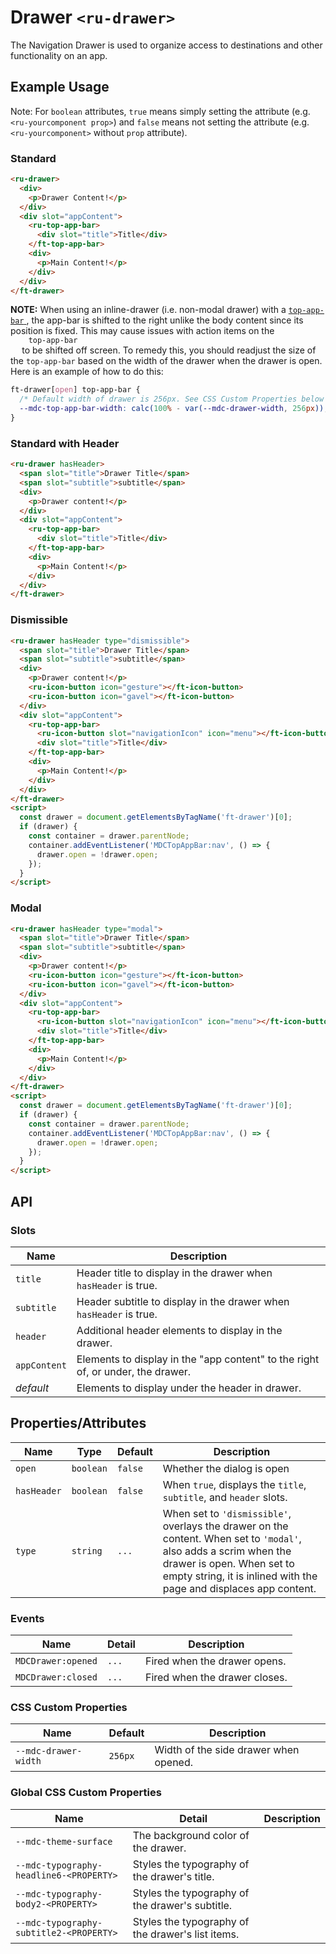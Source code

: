 
<Meta title="Ruhil UI/Component/Drawer/Doc" />

<style>{`

`}</style>

# Drawer `<ru-drawer>`

<p>
  The Navigation Drawer is used to organize access to destinations and other
  functionality on an app.
</p>

## Example Usage

Note: For `boolean` attributes, `true` means simply setting the attribute (e.g. `<ru-yourcomponent prop>`) and `false` means not setting the attribute (e.g. `<ru-yourcomponent>` without `prop` attribute).

### Standard

<Canvas withToolbar>
  <Story id="ruhil-ui-component-drawer--standard" height="100px" />
</Canvas>

```html
<ru-drawer>
  <div>
    <p>Drawer Content!</p>
  </div>
  <div slot="appContent">
    <ru-top-app-bar>
      <div slot="title">Title</div>
    </ft-top-app-bar>
    <div>
      <p>Main Content!</p>
    </div>
  </div>
</ft-drawer>
```

<p>
  <strong>NOTE:</strong> When using an inline-drawer (i.e. non-modal drawer)
  with a
  <a href="https://github.com/material-components/material-web/tree/master/packages/top-app-bar">
    <code>top-app-bar</code>
  </a>
  , the app-bar is shifted to the right unlike the body content since its position
  is fixed. This may cause issues with action items on the <code>
    top-app-bar
  </code> to be shifted off screen. To remedy this, you should readjust the size
  of the
  <code>top-app-bar</code> based on the width of the drawer when the drawer is
  open. Here is an example of how to do this:
</p>

```css
ft-drawer[open] top-app-bar {
  /* Default width of drawer is 256px. See CSS Custom Properties below */
  --mdc-top-app-bar-width: calc(100% - var(--mdc-drawer-width, 256px));
}
```

### Standard with Header

<Canvas withToolbar>
  <Story id="ruhil-ui-component-drawer--standard-with-header" height="100px" />
</Canvas>

```html
<ru-drawer hasHeader>
  <span slot="title">Drawer Title</span>
  <span slot="subtitle">subtitle</span>
  <div>
    <p>Drawer content!</p>
  </div>
  <div slot="appContent">
    <ru-top-app-bar>
      <div slot="title">Title</div>
    </ft-top-app-bar>
    <div>
      <p>Main Content!</p>
    </div>
  </div>
</ft-drawer>
```

### Dismissible

<Canvas withToolbar>
  <Story id="ruhil-ui-component-drawer--dismissible" height="100px" />
</Canvas>

```html
<ru-drawer hasHeader type="dismissible">
  <span slot="title">Drawer Title</span>
  <span slot="subtitle">subtitle</span>
  <div>
    <p>Drawer content!</p>
    <ru-icon-button icon="gesture"></ft-icon-button>
    <ru-icon-button icon="gavel"></ft-icon-button>
  </div>
  <div slot="appContent">
    <ru-top-app-bar>
      <ru-icon-button slot="navigationIcon" icon="menu"></ft-icon-button>
      <div slot="title">Title</div>
    </ft-top-app-bar>
    <div>
      <p>Main Content!</p>
    </div>
  </div>
</ft-drawer>
<script>
  const drawer = document.getElementsByTagName('ft-drawer')[0];
  if (drawer) {
    const container = drawer.parentNode;
    container.addEventListener('MDCTopAppBar:nav', () => {
      drawer.open = !drawer.open;
    });
  }
</script>
```

### Modal

<Canvas withToolbar>
  <Story id="ruhil-ui-component-drawer--with-modal" height="100px" />
</Canvas>

```html
<ru-drawer hasHeader type="modal">
  <span slot="title">Drawer Title</span>
  <span slot="subtitle">subtitle</span>
  <div>
    <p>Drawer content!</p>
    <ru-icon-button icon="gesture"></ft-icon-button>
    <ru-icon-button icon="gavel"></ft-icon-button>
  </div>
  <div slot="appContent">
    <ru-top-app-bar>
      <ru-icon-button slot="navigationIcon" icon="menu"></ft-icon-button>
      <div slot="title">Title</div>
    </ft-top-app-bar>
    <div>
      <p>Main Content!</p>
    </div>
  </div>
</ft-drawer>
<script>
  const drawer = document.getElementsByTagName('ft-drawer')[0];
  if (drawer) {
    const container = drawer.parentNode;
    container.addEventListener('MDCTopAppBar:nav', () => {
      drawer.open = !drawer.open;
    });
  }
</script>
```

## API

### Slots

<table>
  <thead>
    <tr>
      <th>Name</th>
      <th>Description</th>
    </tr>
  </thead>
  <tbody>
    <tr>
      <td>
        <code>title</code>
      </td>
      <td>
        Header title to display in the drawer when <code>hasHeader</code> is
        true.
      </td>
    </tr>
    <tr>
      <td>
        <code>subtitle</code>
      </td>
      <td>
        Header subtitle to display in the drawer when <code>hasHeader</code> is
        true.
      </td>
    </tr>
    <tr>
      <td>
        <code>header</code>
      </td>
      <td>Additional header elements to display in the drawer.</td>
    </tr>
    <tr>
      <td>
        <code>appContent</code>
      </td>
      <td>
        Elements to display in the "app content" to the right of, or under, the
        drawer.
      </td>
    </tr>
    <tr>
      <td>
        <em>default</em>
      </td>
      <td>Elements to display under the header in drawer.</td>
    </tr>
  </tbody>
</table>

## Properties/Attributes

<table>
  <thead>
    <tr>
      <th>Name</th>
      <th>Type</th>
      <th>Default</th>
      <th>Description</th>
    </tr>
  </thead>
  <tbody>
    <tr>
      <td>
        <code>open</code>
      </td>
      <td>
        <code>boolean</code>
      </td>
      <td>
        <code>false</code>
      </td>
      <td>Whether the dialog is open</td>
    </tr>
    <tr>
      <td>
        <code>hasHeader</code>
      </td>
      <td>
        <code>boolean</code>
      </td>
      <td>
        <code>false</code>
      </td>
      <td>
        When <code>true</code>, displays the <code>title</code>,
        <code>subtitle</code>, and <code>header</code> slots.
      </td>
    </tr>
    <tr>
      <td>
        <code>type</code>
      </td>
      <td>
        <code>string</code>
      </td>
      <td>
        <code>...</code>
      </td>
      <td>
        When set to <code>'dismissible'</code>, overlays the drawer on the
        content. When set to <code>'modal'</code>, also adds a scrim when the
        drawer is open. When set to empty string, it is inlined with the page
        and displaces app content.
      </td>
    </tr>
  </tbody>
</table>

### Events

<table>
  <thead>
    <tr>
      <th>Name</th>
      <th>Detail</th>
      <th>Description</th>
    </tr>
  </thead>
  <tbody>
    <tr>
      <td>
        <code>MDCDrawer:opened</code>
      </td>
      <td>
        <code>...</code>
      </td>
      <td>Fired when the drawer opens.</td>
    </tr>
    <tr>
      <td>
        <code>MDCDrawer:closed</code>
      </td>
      <td>
        <code>...</code>
      </td>
      <td>Fired when the drawer closes.</td>
    </tr>
  </tbody>
</table>

### CSS Custom Properties

<table>
  <thead>
    <tr>
      <th>Name</th>
      <th>Default</th>
      <th>Description</th>
    </tr>
  </thead>
  <tbody>
    <tr>
      <td>
        <code>--mdc-drawer-width</code>
      </td>
      <td>
        <code>256px</code>
      </td>
      <td>Width of the side drawer when opened.</td>
    </tr>
  </tbody>
</table>

### Global CSS Custom Properties

<table>
  <thead>
    <tr>
      <th>Name</th>
      <th>Detail</th>
      <th>Description</th>
    </tr>
  </thead>
  <tbody>
    <tr>
      <td>
        <code>--mdc-theme-surface</code>
      </td>
      <td>The background color of the drawer.</td>
      <td></td>
    </tr>
    <tr>
      <td>
        <code>--mdc-typography-headline6-&lt;PROPERTY&gt;</code>
      </td>
      <td>Styles the typography of the drawer's title.</td>
      <td></td>
    </tr>
    <tr>
      <td>
        <code>--mdc-typography-body2-&lt;PROPERTY&gt;</code>
      </td>
      <td>Styles the typography of the drawer's subtitle.</td>
      <td></td>
    </tr>
    <tr>
      <td>
        <code>--mdc-typography-subtitle2-&lt;PROPERTY&gt;</code>
      </td>
      <td>Styles the typography of the drawer's list items.</td>
      <td></td>
    </tr>
  </tbody>
</table>
